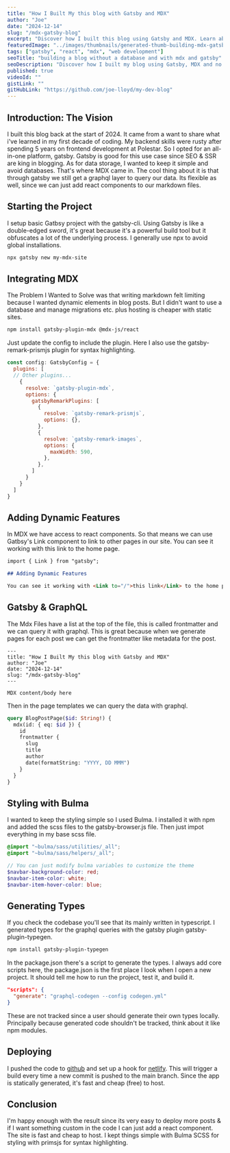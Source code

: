 ```yaml
---
title: "How I Built My this blog with Gatsby and MDX"
author: "Joe"
date: "2024-12-14"
slug: "/mdx-gatsby-blog"
excerpt: "Discover how I built this blog using Gatsby and MDX. Learn about the benefits of static site generation, MDX, and more."
featuredImage: "../images/thumbnails/generated-thumb-building-mdx-gatsby.png"
tags: ["gatsby", "react", "mdx", "web development"]
seoTitle: "building a blog without a database and with mdx and gatsby"
seoDescription: "Discover how I built my blog using Gatsby, MDX and no database. Learn about the benefits of static site generation, MDX, and more."
published: true
videoId: ""
gistLink: ""
gitHubLink: "https://github.com/joe-lloyd/my-dev-blog"
---
```




## Introduction: The Vision

I built this blog back at the start of 2024. It came from a want to share what i've learned in my first decade of coding.
My backend skills were rusty after spending 5 years on frontend development at Polestar. So I opted for an all-in-one platform, gatsby.
Gatsby is good for this use case since SEO & SSR are king in blogging.
As for data storage, I wanted to keep it simple and avoid databases. That's where MDX came in. The cool thing about it is that through gatsby we still get a graphql layer to query our data.
Its flexible as well, since we can just add react components to our markdown files.

## Starting the Project

I setup basic Gatbsy project with the gatsby-cli. Using Gatsby is like a double-edged sword, it's great because it's a powerful build tool but it obfuscates a lot of the underlying process.
I generally use npx to avoid global installations.

```bash
npx gatsby new my-mdx-site
```

## Integrating MDX

The Problem I Wanted to Solve was that writing markdown felt limiting because I wanted dynamic elements in blog posts.
But I didn't want to use a database and manage migrations etc. plus hosting is cheaper with static sites.

```bash
npm install gatsby-plugin-mdx @mdx-js/react
```

Just update the config to include the plugin. Here I also use the gatsby-remark-prismjs plugin for syntax highlighting.

```javascript
const config: GatsbyConfig = {
  plugins: [
  // Other plugins...
    {
      resolve: `gatsby-plugin-mdx`,
      options: {
        gatsbyRemarkPlugins: [
          {
            resolve: `gatsby-remark-prismjs`,
            options: {},
          },
          {
            resolve: `gatsby-remark-images`,
            options: {
              maxWidth: 590,
            },
          },
        ]
      }
    }
  ]
}
```

## Adding Dynamic Features

In MDX we have access to react components. So that means we can use Gatbsy's Link component to link to other pages in our site.
You can see it working with <Link to="/">this link</Link> to the home page.

```md
import { Link } from "gatsby";

## Adding Dynamic Features

You can see it working with <Link to="/">this link</Link> to the home page.
```

## Gatsby & GraphQL

The Mdx Files have a list at the top of the file, this is called frontmatter and we can query it with graphql.
This is great because when we generate pages for each post we can get the frontmatter like metadata for the post.

```mdx
---
title: "How I Built My this blog with Gatsby and MDX"
author: "Joe"
date: "2024-12-14"
slug: "/mdx-gatsby-blog"
---

MDX content/body here
```

Then in the page templates we can query the data with graphql.

```graphql
query BlogPostPage($id: String!) {
  mdx(id: { eq: $id }) {
    id
    frontmatter {
      slug
      title
      author
      date(formatString: "YYYY, DD MMM")
    }
  }
}
```

## Styling with Bulma

I wanted to keep the styling simple so I used Bulma. I installed it with npm and added the scss files to the gatsby-browser.js file.
Then just impot everything in my base scss file.

```scss
@import "~bulma/sass/utilities/_all";
@import "~bulma/sass/helpers/_all";

// You can just modify bulma variables to customize the theme
$navbar-background-color: red;
$navbar-item-color: white;
$navbar-item-hover-color: blue;
```

## Generating Types

If you check the codebase you'll see that its mainly written in typescript. I generated types for the graphql queries with the gatsby plugin gatsby-plugin-typegen.

```bash
npm install gatsby-plugin-typegen
```

In the package.json there's a script to generate the types. I always add core scripts here, the package.json is the first place I look when I open a new project.
It should tell me how to run the project, test it, and build it.

```json
"scripts": {
  "generate": "graphql-codegen --config codegen.yml"
}
```

These are not tracked since a user should generate their own types locally.
Principally because generated code shouldn't be tracked, think about it like npm modules.

## Deploying

I pushed the code to [github](https://github.com/joe-lloyd/my-dev-blog) and set up a hook for [netlify](https://www.netlify.com/).
This will trigger a build every time a new commit is pushed to the main branch. Since the app is statically generated, it's fast and cheap (free) to host.

## Conclusion

I'm happy enough with the result since its very easy to deploy more posts & if I want something custom in the code I can just add a react component.
The site is fast and cheap to host.
I kept things simple with Bulma SCSS for styling with primsjs for syntax highlighting.

